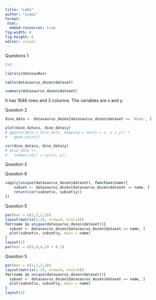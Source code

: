 ```yaml
---
title: "Lab1"
author: "yiwei"
format: 
 html:
  embed-resources: true
fig-width: 8
fig-height: 6
editor: visual
---
```


Questions 1

```r
2+2
```

```r
library(datasauRus)
```

```r
table(datasaurus_dozen$dataset)
```

```r
summary(datasaurus_dozen$dataset)
```

It has 1846 rows and 3 columns. The variables are x and y.

Question 2

```r
dino_data <- datasaurus_dozen[datasaurus_dozen$dataset == 'dino', ]
```

```r
plot(dino_data$x, dino_data$y)
# ggplot(data = dino_data, mapping = aes(x = x, y = y)) +
#   geom_point()
```

```r
cor(dino_data$x, dino_data$y)
# dino_data |>
#   summarize(r = cor(x, y))
```

Question 2

Question 6

```r
sapply(unique(datasaurus_dozen$dataset), function(name){
    subset <- datasaurus_dozen[datasaurus_dozen$dataset == name, ]
    return(cor(subset$x, subset$y))
})
```

Question 5

```r
par(mar = c(2,2,2,2))
layout(matrix(1:16, nrow=4, ncol=4))
for(name in unique(datasaurus_dozen$dataset)){
  subset <- datasaurus_dozen[datasaurus_dozen$dataset == name, ]
  plot(subset$x, subset$y, main = name)
}
layout(1)
par(mar = c(5,4,4,2) + 0.1)
```

Question 5

```r
par(mar = c(2,2,2,2))
layout(matrix(1:16, nrow=4, ncol=4))
for(name in unique(datasaurus_dozen$dataset)){
  subset <- datasaurus_dozen[datasaurus_dozen$dataset == name, ]
  plot(subset$x, subset$y, main = name)
}
layout(1)
```
